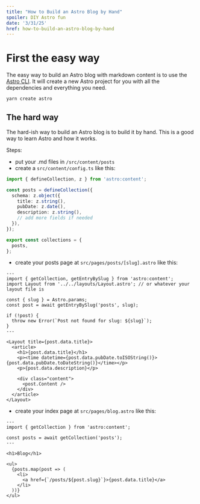 ```yaml
---
title: "How to Build an Astro Blog by Hand"
spoiler: DIY Astro fun
date: '3/31/25'
href: how-to-build-an-astro-blog-by-hand
---
```


# First the easy way
The easy way to build an Astro blog with markdown content is to use the [Astro CLI](https://docs.astro.build/en/install-and-setup/). It will create a new Astro project for you with all the dependencies and everything you need.

```bash
yarn create astro
```

## The hard way
The hard-ish way to build an Astro blog is to build it by hand. This is a good way to learn Astro and how it works.

Steps:
- put your .md files in `/src/content/posts`
- create a `src/content/config.ts` like this:
```ts
import { defineCollection, z } from 'astro:content';

const posts = defineCollection({
  schema: z.object({
    title: z.string(),
    pubDate: z.date(),
    description: z.string(),
    // add more fields if needed
  }),
});

export const collections = {
  posts,
};
```
- create your posts page at `src/pages/posts/[slug].astro` like this:
```astro
---
import { getCollection, getEntryBySlug } from 'astro:content';
import Layout from '../../layouts/Layout.astro'; // or whatever your layout file is

const { slug } = Astro.params;
const post = await getEntryBySlug('posts', slug);

if (!post) {
  throw new Error(`Post not found for slug: ${slug}`);
}
---

<Layout title={post.data.title}>
  <article>
    <h1>{post.data.title}</h1>
    <p><time datetime={post.data.pubDate.toISOString()}>{post.data.pubDate.toDateString()}</time></p>
    <p>{post.data.description}</p>

    <div class="content">
      <post.Content />
    </div>
  </article>
</Layout>
```
- create your index page at `src/pages/blog.astro` like this:
```astro
---
import { getCollection } from 'astro:content';

const posts = await getCollection('posts');
---

<h1>Blog</h1>

<ul>
  {posts.map(post => (
    <li>
      <a href={`/posts/${post.slug}`}>{post.data.title}</a>
    </li>
  ))}
</ul>
```

